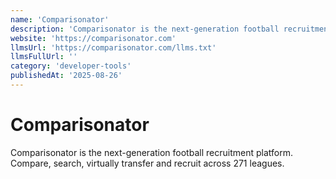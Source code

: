 ```yaml
---
name: 'Comparisonator'
description: 'Comparisonator is the next-generation football recruitment platform. Compare, search, virtually transfer and recruit across 271 leagues.'
website: 'https://comparisonator.com'
llmsUrl: 'https://comparisonator.com/llms.txt'
llmsFullUrl: ''
category: 'developer-tools'
publishedAt: '2025-08-26'
---
```


# Comparisonator

Comparisonator is the next-generation football recruitment platform. Compare, search, virtually transfer and recruit across 271 leagues.
